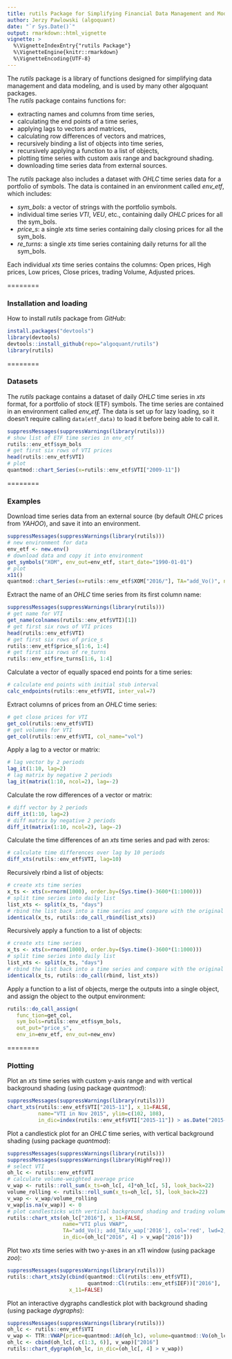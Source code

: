 ```yaml
---
title: rutils Package for Simplifying Financial Data Management and Modeling
author: Jerzy Pawlowski (algoquant)
date: "`r Sys.Date()`"
output: rmarkdown::html_vignette
vignette: >
  %\VignetteIndexEntry{"rutils Package"}
  %\VignetteEngine{knitr::rmarkdown}
  %\VignetteEncoding{UTF-8}
---
```


The *rutils* package is a library of functions designed for simplifying data management and data modeling, and is used by many other algoquant packages.  
The *rutils* package contains functions for:

+ extracting names and columns from time series, 
+ calculating the end points of a time series, 
+ applying lags to vectors and matrices, 
+ calculating row differences of vectors and matrices, 
+ recursively binding a list of objects into time series, 
+ recursively applying a function to a list of objects, 
+ plotting time series with custom axis range and background shading. 
+ downloading time series data from external sources. 

The *rutils* package also includes a dataset with *OHLC* time series data for a portfolio of symbols.  The data is contained in an environment called *env_etf*, which includes: 

+ *sym_bols*: a vector of strings with the portfolio symbols.
+ individual time series *VTI*, *VEU*, etc., containing daily *OHLC* prices for all the sym_bols.
+ *price_s*: a single *xts* time series containing daily closing prices for all the sym_bols.
+ *re_turns*: a single *xts* time series containing daily returns for all the sym_bols.

Each individual *xts* time series contains the columns: Open prices, High prices, Low prices, Close prices, trading Volume, Adjusted prices.



========

### Installation and loading

How to install *rutils* package from *GitHub*:  
```r
install.packages("devtools")
library(devtools)
devtools::install_github(repo="algoquant/rutils")
library(rutils)
```



========

### Datasets

The *rutils* package contains a dataset of daily *OHLC* time series in *xts* format, for a portfolio of stock (ETF) symbols.  The time series are contained in an environment called *env_etf*.  The data is set up for lazy loading, so it doesn't require calling `data(etf_data)` to load it before being able to call it.  
```r
suppressMessages(suppressWarnings(library(rutils)))
# show list of ETF time series in env_etf
rutils::env_etf$sym_bols
# get first six rows of VTI prices
head(rutils::env_etf$VTI)
# plot
quantmod::chart_Series(x=rutils::env_etf$VTI["2009-11"])
```



========

### Examples

Download time series data from an external source (by default *OHLC* prices from *YAHOO*), and save it into an environment.
```r
suppressMessages(suppressWarnings(library(rutils)))
# new environment for data
env_etf <- new.env()
# download data and copy it into environment
get_symbols("XOM", env_out=env_etf, start_date="1990-01-01")
# plot
x11()
quantmod::chart_Series(x=rutils::env_etf$XOM["2016/"], TA="add_Vo()", name="XOM stock")
```


Extract the name of an *OHLC* time series from its first column name:  
```r
suppressMessages(suppressWarnings(library(rutils)))
# get name for VTI
get_name(colnames(rutils::env_etf$VTI)[1])
# get first six rows of VTI prices
head(rutils::env_etf$VTI)
# get first six rows of price_s
rutils::env_etf$price_s[1:6, 1:4]
# get first six rows of re_turns
rutils::env_etf$re_turns[1:6, 1:4]
```


Calculate a vector of equally spaced end points for a time
series:  
```r
# calculate end points with initial stub interval
calc_endpoints(rutils::env_etf$VTI, inter_val=7)
```


Extract columns of prices from an *OHLC* time series:  
```r
# get close prices for VTI
get_col(rutils::env_etf$VTI)
# get volumes for VTI
get_col(rutils::env_etf$VTI, col_name="vol")
```


Apply a lag to a vector or matrix:  
```r
# lag vector by 2 periods
lag_it(1:10, lag=2)
# lag matrix by negative 2 periods
lag_it(matrix(1:10, ncol=2), lag=-2)
```


Calculate the row differences of a vector or matrix:  
```r
# diff vector by 2 periods
diff_it(1:10, lag=2)
# diff matrix by negative 2 periods
diff_it(matrix(1:10, ncol=2), lag=-2)
```


Calculate the time differences of an *xts* time series and pad with zeros:  
```r
# calculate time differences over lag by 10 periods
diff_xts(rutils::env_etf$VTI, lag=10)
```


Recursively rbind a list of objects:  
```r
# create xts time series
x_ts <- xts(x=rnorm(1000), order.by=(Sys.time()-3600*(1:1000)))
# split time series into daily list
list_xts <- split(x_ts, "days")
# rbind the list back into a time series and compare with the original
identical(x_ts, rutils::do_call_rbind(list_xts))
```


Recursively apply a function to a list of objects:  
```r
# create xts time series
x_ts <- xts(x=rnorm(1000), order.by=(Sys.time()-3600*(1:1000)))
# split time series into daily list
list_xts <- split(x_ts, "days")
# rbind the list back into a time series and compare with the original
identical(x_ts, rutils::do_call(rbind, list_xts))
```


Apply a function to a list of objects, merge the outputs into a single object, and assign the object to the output environment:  
```r
rutils::do_call_assign(
   func_tion=get_col,
   sym_bols=rutils::env_etf$sym_bols,
   out_put="price_s",
   env_in=env_etf, env_out=new_env)
```



========

### Plotting


Plot an *xts* time series with custom y-axis range and with vertical background shading (using package *quantmod*):  
```r
suppressMessages(suppressWarnings(library(rutils)))
chart_xts(rutils::env_etf$VTI["2015-11"], x_11=FALSE,
          name="VTI in Nov 2015", ylim=c(102, 108),
          in_dic=index(rutils::env_etf$VTI["2015-11"]) > as.Date("2015-11-18"))
```



Plot a candlestick plot for an *OHLC* time series, with vertical background shading (using package *quantmod*):  
```r
suppressMessages(suppressWarnings(library(rutils)))
suppressMessages(suppressWarnings(library(HighFreq)))
# select VTI
oh_lc <- rutils::env_etf$VTI
# calculate volume-weighted average price
v_wap <- rutils::roll_sum(x_ts=oh_lc[, 4]*oh_lc[, 5], look_back=22)
volume_rolling <- rutils::roll_sum(x_ts=oh_lc[, 5], look_back=22)
v_wap <- v_wap/volume_rolling
v_wap[is.na(v_wap)] <- 0
# plot candlesticks with vertical background shading and trading volume.
rutils::chart_xts(oh_lc["2016"], x_11=FALSE,
                  name="VTI plus VWAP",
                  TA="add_Vo(); add_TA(v_wap['2016'], col='red', lwd=2, on=1)",
                  in_dic=(oh_lc["2016", 4] > v_wap["2016"]))
```



Plot two *xts* time series with two y-axes in an x11 window (using package *zoo*):  
```r
suppressMessages(suppressWarnings(library(rutils)))
rutils::chart_xts2y(cbind(quantmod::Cl(rutils::env_etf$VTI), 
                          quantmod::Cl(rutils::env_etf$IEF))["2016"], 
                    x_11=FALSE)
```



Plot an interactive dygraphs candlestick plot with background shading (using package *dygraphs*):
```r
suppressMessages(suppressWarnings(library(rutils)))
oh_lc <- rutils::env_etf$VTI
v_wap <- TTR::VWAP(price=quantmod::Ad(oh_lc), volume=quantmod::Vo(oh_lc), n=20)
oh_lc <- cbind(oh_lc[, c(1:3, 6)], v_wap)["2016"]
rutils::chart_dygraph(oh_lc, in_dic=(oh_lc[, 4] > v_wap))
```
